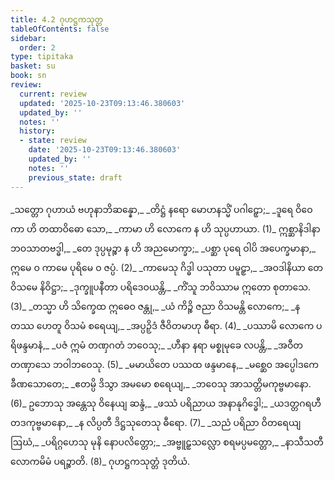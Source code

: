 ```yaml
---
title: 4.2 ဂုဟဋ္ဌကသုတ္တ
tableOfContents: false
sidebar:
  order: 2
type: tipitaka
basket: su
book: sn
review:
  current: review
  updated: '2025-10-23T09:13:46.380603'
  updated_by: ''
  notes: ''
  history:
  - state: review
    date: '2025-10-23T09:13:46.380603'
    updated_by: ''
    notes: ''
    previous_state: draft
---
```



<ReviewStatus review={frontmatter.review} showDetails={true} />

<HypothesisAnnotation frontmatter={frontmatter} />

<DynamicBreadcrumb />

<Division number="779" book="sn" e="ch" v="18" p="399">

<Paragraph number="941" type="verses" book="sn">
_သတ္တော ဂုဟာယံ ဗဟုနာဘိဆန္နော,_  
_တိဋ္ဌံ နရော မောဟနသ္မိံ ပဂါဠှော;_  
_ဒူရေ ဝိဝေကာ ဟိ တထာဝိဓော သော,_  
_ကာမာ ဟိ လောကေ န ဟိ သုပ္ပဟာယာ. (1)_  

</Paragraph>

</Division>
<Division number="780" book="sn" e="ch" v="18" p="400">

<Paragraph number="942" book="sn">
ဣစ္ဆာနိဒါနာ ဘဝသာတဗဒ္ဓါ,_  
_တေ ဒုပ္ပမုဉ္စာ န ဟိ အညမောက္ခာ;_  
_ပစ္ဆာ ပုရေ ဝါပိ အပေက္ခမာနာ,_  
ဣမေ ဝ ကာမေ ပုရိမေ ဝ ဇပ္ပံ. (2)_  

</Paragraph>

</Division>
<Division number="781" book="sn" e="ch" v="18" p="400">

<Paragraph number="943" type="verses" book="sn">
_ကာမေသု ဂိဒ္ဓါ ပသုတာ ပမူဠှာ,_  
_အဝဒါနိယာ တေ ဝိသမေ နိဝိဋ္ဌာ;_  
_ဒုက္ခူပနီတာ ပရိဒေဝယန္တိ,_  
_ကိံသူ ဘဝိဿာမ ဣတော စုတာသေ. (3)_  

</Paragraph>

</Division>
<Division number="782" book="sn" e="ch" v="18" p="400">

<Paragraph number="944" type="verses" book="sn">
_တသ္မာ ဟိ သိက္ခေထ ဣဓေဝ ဇန္တု,_  
_ယံ ကိဉ္စိ ဇညာ ဝိသမန္တိ လောကေ;_  
_န တဿ ဟေတူ ဝိသမံ စရေယျ,_  
_အပ္ပဉှိဒံ ဇီဝိတမာဟု ဓီရာ. (4)_  

</Paragraph>

</Division>
<Division number="783" book="sn" e="ch" v="18" p="400">

<Paragraph number="945" type="verses" book="sn">
_ပဿာမိ လောကေ ပရိဖန္ဒမာနံ,_  
_ပဇံ ဣမံ တဏှဂတံ ဘဝေသု;_  
_ဟီနာ နရာ မစ္စုမုခေ လပန္တိ,_  
_အဝီတတဏှာသေ ဘဝါဘဝေသု. (5)_  

</Paragraph>

</Division>
<Division number="784" book="sn" e="ch" v="18" p="400">

<Paragraph number="946" type="verses" book="sn">
_မမာယိတေ ပဿထ ဖန္ဒမာနေ,_  
_မစ္ဆေဝ အပ္ပေါဒကေ ခီဏသောတေ;_  
_ဧတမ္ပိ ဒိသွာ အမမော စရေယျ,_  
_ဘဝေသု အာသတ္တိမကုဗ္ဗမာနော. (6)_  

</Paragraph>

</Division>
<Division number="785" book="sn" e="ch" v="18" p="400">

<Paragraph number="947" type="verses" book="sn">
ဥဘောသု အန္တေသု ဝိနေယျ ဆန္ဒံ,_  
_ဖဿံ ပရိညာယ အနာနုဂိဒ္ဓေါ;_  
_ယဒတ္တဂရဟီ တဒကုဗ္ဗမာနော,_  
_န လိပ္ပတီ ဒိဋ္ဌသုတေသု ဓီရော. (7)_  

</Paragraph>

</Division>
<Division number="786" book="sn" e="ch" v="18" p="400">

<Paragraph number="948" type="verses" book="sn">
_သညံ ပရိညာ ဝိတရေယျ ဩဃံ,_  
_ပရိဂ္ဂဟေသု မုနိ နောပလိတ္တော;_  
_အဗ္ဗူဠှသလ္လော စရမပ္ပမတ္တော,_  
_နာသီသတီ လောကမိမံ ပရဉ္စာတိ. (8)_  


</Paragraph>
</Division>

<Paragraph number="949" type="center" book="sn">
ဂုဟဋ္ဌကသုတ္တံ ဒုတိယံ.
</Paragraph>